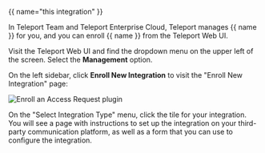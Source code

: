 {{ name="this integration" }}

In Teleport Team and Teleport Enterprise Cloud, Teleport manages {{ name }} for
you, and you can enroll {{ name }} from the Teleport Web UI.

Visit the Teleport Web UI and find the dropdown menu on the upper left of the
screen. Select the **Management** option.

On the left sidebar, click **Enroll New Integration** to visit the "Enroll New
Integration" page: 

![Enroll an Access Request plugin](../../../img/enterprise/plugins/enroll.png)

On the "Select Integration Type" menu, click the tile for your integration. You
will see a page with instructions to set up the integration on your third-party
communication platform, as well as a form that you can use to configure the
integration.

